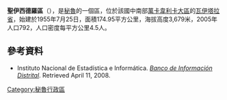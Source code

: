 '''聖伊西德羅區'''（{{lang-es|Distrito de San Isidro}}），是[[秘魯|秘魯]]的一個區，位於該國中南部[[萬卡韋利卡大區|萬卡韋利卡大區]]的[[瓦伊塔拉省|瓦伊塔拉省]]，始建於1955年7月25日，面積174.95平方公里，海拔高度3,679米，2005年人口792，人口密度每平方公里4.5人。

==參考資料==
*{{es icon}} Instituto Nacional de Estadística e Informática. ''[https://web.archive.org/web/20080423164200/http://desa.inei.gob.pe/mapas/bid/ Banco de Información Distrital]''. Retrieved April 11, 2008.

{{coord|13.9565|S|75.2386|W|source:wikidata|display=title}}

{{Peru-geo-stub}}
[[Category:秘魯行政區|Category:秘魯行政區]]